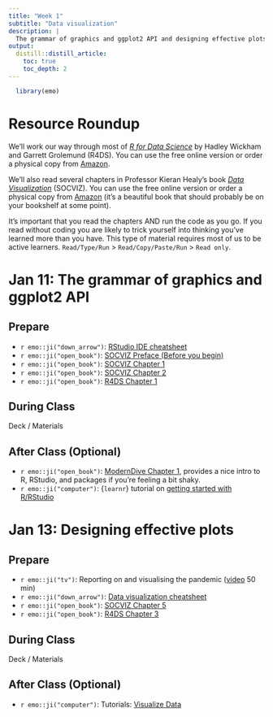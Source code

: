 ```yaml
---
title: "Week 1"
subtitle: "Data visualization"
description: |
  The grammar of graphics and ggplot2 API and designing effective plots
output:
  distill::distill_article:
    toc: true
    toc_depth: 2
---
```


```r
  library(emo)
```

# Resource Roundup

We'll work our way through most of [*R for Data Science*](https://r4ds.had.co.nz/index.html) by Hadley Wickham and Garrett Grolemund (R4DS). You can use the free online version or order a physical copy from [Amazon](http://amzn.to/2aHLAQ1).

We'll also read several chapters in Professor Kieran Healy's book [*Data Visualization*](https://socviz.co/) (SOCVIZ). You can use the free online version or order a physical copy from [Amazon](https://www.amazon.com/gp/product/0691181624/ref=as_li_tl?ie=UTF8&tag=kieranhealysw-20&camp=1789&creative=9325&linkCode=as2&creativeASIN=0691181624&linkId=16d53b3cc1ec3bc3aac60b27c29b92e8) (it's a beautiful book that should probably be on your bookshelf at some point).

It's important that you read the chapters AND run the code as you go. If you read without coding you are likely to trick yourself into thinking you've learned more than you have. This type of material requires most of us to be active learners. `Read/Type/Run` > `Read/Copy/Paste/Run` > `Read only`.

# Jan 11: The grammar of graphics and ggplot2 API

## Prepare

* `r emo::ji("down_arrow")`: [RStudio IDE cheatsheet](https://github.com/rstudio/cheatsheets/raw/main/rstudio-ide.pdf)
* `r emo::ji("open_book")`: [SOCVIZ Preface (Before you begin)](https://socviz.co/index.html#install)
* `r emo::ji("open_book")`: [SOCVIZ Chapter 1](https://socviz.co/lookatdata.html#lookatdata)
* `r emo::ji("open_book")`: [SOCVIZ Chapter 2](https://socviz.co/gettingstarted.html#gettingstarted)
* `r emo::ji("open_book")`: [R4DS Chapter 1](https://r4ds.had.co.nz/introduction.html)

## During Class

Deck / Materials

## After Class (Optional)

* `r emo::ji("open_book")`: [ModernDive Chapter 1](https://moderndive.netlify.app/1-getting-started.html), provides a nice intro to R, RStudio, and packages if you're feeling a bit shaky.
* `r emo::ji("computer")`: {`learnr`} tutorial on [getting started with R/RStudio](https://aosmith.shinyapps.io/part1_rbasics_getting_started/)


# Jan 13: Designing effective plots

## Prepare

* `r emo::ji("tv")`: Reporting on and visualising the pandemic ([video](https://www.rstudio.com/resources/rstudioglobal-2021/reporting-on-and-visualising-the-pandemic/) 50 min)
* `r emo::ji("down_arrow")`: [Data visualization cheatsheet](https://github.com/rstudio/cheatsheets/raw/main/data-visualization-2.1.pdf)
* `r emo::ji("open_book")`: [SOCVIZ Chapter 5](https://socviz.co/workgeoms.html#workgeoms)
* `r emo::ji("open_book")`: [R4DS Chapter 3](https://r4ds.had.co.nz/data-visualisation.html)


## During Class

Deck / Materials

## After Class (Optional)

* `r emo::ji("computer")`: Tutorials: [Visualize Data](https://rstudio.cloud/learn/primers/3)

